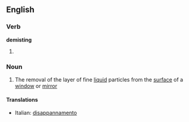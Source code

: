 ==English==

===Verb===
'''demisting'''

# {{present participle of|[[demist]]}}

===Noun===
{{en-noun|-}}

# The removal of the layer of fine [[liquid]] particles from the [[surface]] of a [[window]] or [[mirror]]

====Translations====
{{top}}
*Italian: [[disappannamento‎]] {{m}}
{{mid}}

{{bottom}}